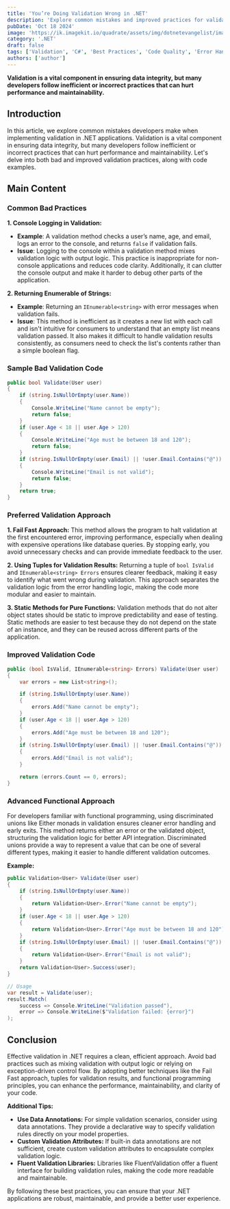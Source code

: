 ```yaml
---
title: 'You’re Doing Validation Wrong in .NET'
description: 'Explore common mistakes and improved practices for validation in .NET applications.'
pubDate: 'Oct 18 2024'
image: 'https://ik.imagekit.io/quadrate/assets/img/dotnetevangelist/image.png?updatedAt=1746822319204'
category: '.NET'
draft: false
tags: ['Validation', 'C#', 'Best Practices', 'Code Quality', 'Error Handling']
authors: ['author']
---
```


**Validation is a vital component in ensuring data integrity, but many developers follow inefficient or incorrect practices that can hurt performance and maintainability.**

## Introduction

In this article, we explore common mistakes developers make when implementing validation in .NET applications. Validation is a vital component in ensuring data integrity, but many developers follow inefficient or incorrect practices that can hurt performance and maintainability. Let's delve into both bad and improved validation practices, along with code examples.

## Main Content

### Common Bad Practices

**1. Console Logging in Validation:**
- **Example**: A validation method checks a user’s name, age, and email, logs an error to the console, and returns `false` if validation fails.
- **Issue**: Logging to the console within a validation method mixes validation logic with output logic. This practice is inappropriate for non-console applications and reduces code clarity. Additionally, it can clutter the console output and make it harder to debug other parts of the application.

**2. Returning Enumerable of Strings:**
- **Example**: Returning an `IEnumerable<string>` with error messages when validation fails.
- **Issue**: This method is inefficient as it creates a new list with each call and isn't intuitive for consumers to understand that an empty list means validation passed. It also makes it difficult to handle validation results consistently, as consumers need to check the list's contents rather than a simple boolean flag.

### Sample Bad Validation Code

```csharp
public bool Validate(User user)
{
    if (string.IsNullOrEmpty(user.Name))
    {
        Console.WriteLine("Name cannot be empty");
        return false;
    }
    if (user.Age < 18 || user.Age > 120)
    {
        Console.WriteLine("Age must be between 18 and 120");
        return false;
    }
    if (string.IsNullOrEmpty(user.Email) || !user.Email.Contains("@"))
    {
        Console.WriteLine("Email is not valid");
        return false;
    }
    return true;
}
```

### Preferred Validation Approach

**1. Fail Fast Approach:**
This method allows the program to halt validation at the first encountered error, improving performance, especially when dealing with expensive operations like database queries. By stopping early, you avoid unnecessary checks and can provide immediate feedback to the user.

**2. Using Tuples for Validation Results:**
Returning a tuple of `bool IsValid` and `IEnumerable<string> Errors` ensures clearer feedback, making it easy to identify what went wrong during validation. This approach separates the validation logic from the error handling logic, making the code more modular and easier to maintain.

**3. Static Methods for Pure Functions:**
Validation methods that do not alter object states should be static to improve predictability and ease of testing. Static methods are easier to test because they do not depend on the state of an instance, and they can be reused across different parts of the application.

### Improved Validation Code

```csharp
public (bool IsValid, IEnumerable<string> Errors) Validate(User user)
{
    var errors = new List<string>();

    if (string.IsNullOrEmpty(user.Name))
    {
        errors.Add("Name cannot be empty");
    }
    if (user.Age < 18 || user.Age > 120)
    {
        errors.Add("Age must be between 18 and 120");
    }
    if (string.IsNullOrEmpty(user.Email) || !user.Email.Contains("@"))
    {
        errors.Add("Email is not valid");
    }

    return (errors.Count == 0, errors);
}
```

### Advanced Functional Approach

For developers familiar with functional programming, using discriminated unions like Either monads in validation ensures cleaner error handling and early exits. This method returns either an error or the validated object, structuring the validation logic for better API integration. Discriminated unions provide a way to represent a value that can be one of several different types, making it easier to handle different validation outcomes.

**Example:**

```csharp
public Validation<User> Validate(User user)
{
    if (string.IsNullOrEmpty(user.Name))
    {
        return Validation<User>.Error("Name cannot be empty");
    }
    if (user.Age < 18 || user.Age > 120)
    {
        return Validation<User>.Error("Age must be between 18 and 120");
    }
    if (string.IsNullOrEmpty(user.Email) || !user.Email.Contains("@"))
    {
        return Validation<User>.Error("Email is not valid");
    }
    return Validation<User>.Success(user);
}

// Usage
var result = Validate(user);
result.Match(
    success => Console.WriteLine("Validation passed"),
    error => Console.WriteLine($"Validation failed: {error}")
);
```

## Conclusion

Effective validation in .NET requires a clean, efficient approach. Avoid bad practices such as mixing validation with output logic or relying on exception-driven control flow. By adopting better techniques like the Fail Fast approach, tuples for validation results, and functional programming principles, you can enhance the performance, maintainability, and clarity of your code.

**Additional Tips:**
- **Use Data Annotations:** For simple validation scenarios, consider using data annotations. They provide a declarative way to specify validation rules directly on your model properties.
- **Custom Validation Attributes:** If built-in data annotations are not sufficient, create custom validation attributes to encapsulate complex validation logic.
- **Fluent Validation Libraries:** Libraries like FluentValidation offer a fluent interface for building validation rules, making the code more readable and maintainable.

By following these best practices, you can ensure that your .NET applications are robust, maintainable, and provide a better user experience.
